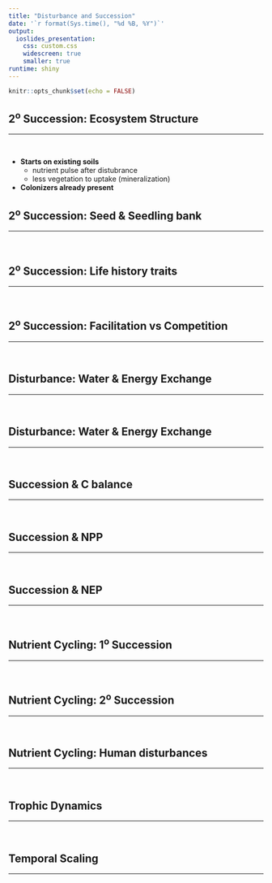 ```yaml
---
title: "Disturbance and Succession"
date: '`r format(Sys.time(), "%d %B, %Y")`'
output: 
  ioslides_presentation:
    css: custom.css
    widescreen: true
    smaller: true
runtime: shiny
---
```


```r
knitr::opts_chunk$set(echo = FALSE)
```


## 2^o^ Succession: Ecosystem Structure
<hr>
<br/>

* **Starts on existing soils**
    + nutrient pulse after distubrance
    + less vegetation to uptake (mineralization)
    
* **Colonizers already present**

## 2^o^ Succession: Seed & Seedling bank
<hr>
<br/>

## 2^o^ Succession: Life history traits
<hr>
<br/>

## 2^o^ Succession: Facilitation vs Competition
<hr>
<br/>

## Disturbance: Water & Energy Exchange
<hr>
<br/>

## Disturbance: Water & Energy Exchange
<hr>
<br/>

## Succession & C balance
<hr>
<br/>

## Succession & NPP
<hr>
<br/>

## Succession & NEP
<hr>
<br/>

## Nutrient Cycling: 1^o^ Succession
<hr>
<br/>

## Nutrient Cycling: 2^o^ Succession
<hr>
<br/>

## Nutrient Cycling: Human disturbances
<hr>
<br/>

## Trophic Dynamics
<hr>
<br/>

## Temporal Scaling
<hr>
<br/>


